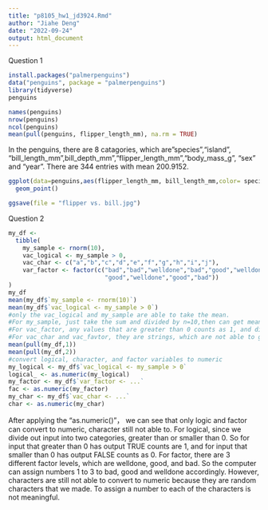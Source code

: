 ```yaml
---
title: "p8105_hw1_jd3924.Rmd"
author: "Jiahe Deng"
date: "2022-09-24"
output: html_document
---
```

Question 1
```r
install.packages("palmerpenguins")
data("penguins", package = "palmerpenguins")
library(tidyverse)
penguins
```
```r
names(penguins)
nrow(penguins)
ncol(penguins)
mean(pull(penguins, flipper_length_mm), na.rm = TRUE)
```
In the penguins, there are 8 catagories, which are"species","island", "bill_length_mm",bill_depth_mm","flipper_length_mm","body_mass_g", "sex" and "year". 
There are 344 entries with mean 200.9152. 
```r
ggplot(data=penguins,aes(flipper_length_mm, bill_length_mm,color= species)) +
  geom_point()
```
```r
ggsave(file = "flipper vs. bill.jpg")
```

Question 2
```r
my_df <- 
  tibble(
    my_sample <- rnorm(10),
    vac_logical <- my_sample > 0,
    vac_char <- c("a","b","c","d","e","f","g","h","i","j"),
    var_factor <- factor(c("bad","bad","welldone","bad","good","welldone",
                           "good","welldone","good","bad"))
)
my_df
mean(my_df$`my_sample <- rnorm(10)`)
mean(my_df$`vac_logical <- my_sample > 0`)
#only the vac_logical and my_sample are able to take the mean. 
#For my_sample, just take the sum and divided by n=10,then can get mean
#For vac_factor, any values that are greater than 0 counts as 1, and divided by n=10, then can get mean
#For vac_char and vac_favtor, they are strings, which are not able to get the mean
mean(pull(my_df,1))
mean(pull(my_df,2))
#convert logical, character, and factor variables to numeric
my_logical <- my_df$`vac_logical <- my_sample > 0`
logical_ <- as.numeric(my_logical)
my_factor <- my_df$`var_factor <- ...`
fac <- as.numeric(my_factor)
my_char <- my_df$`vac_char <- ...`
char <- as.numeric(my_char)
```
After applying the "as.numeric()"， we can see that only logic and factor can convert to numeric, character still not able to. 
For logical, since we divide out input into two categories, greater than or smaller than 0.
So for input that greater than 0 has output TRUE counts are 1, and for input that smaller than 0 has output FALSE counts as 0.
For factor, there are 3 different factor levels, which are welldone, good, and bad. So the computer can assign numbers 1 to 3 to bad, good and welldone accordingly. 
However, characters are still not able to convert to numeric because they are random characters that we made. To assign a number to each of the characters is not meaningful.
